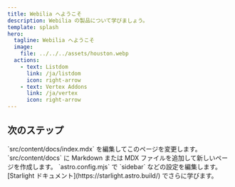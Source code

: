 ```yaml
---
title: Webilia へようこそ
description: Webilia の製品について学びましょう。
template: splash
hero:
  tagline: Webilia へようこそ
  image:
    file: ../../../assets/houston.webp
  actions:
    - text: Listdom
      link: /ja/listdom
      icon: right-arrow
    - text: Vertex Addons
      link: /ja/vertex
      icon: right-arrow
---
```



## 次のステップ

<CardGrid stagger>
        <Card title="コンテンツを更新" icon="pencil">
                `src/content/docs/index.mdx` を編集してこのページを変更します。
        </Card>
        <Card title="新しいコンテンツを追加" icon="add-document">
                `src/content/docs` に Markdown または MDX ファイルを追加して新しいページを作成します。
        </Card>
        <Card title="サイトを設定" icon="setting">
                `astro.config.mjs` で `sidebar` などの設定を編集します。
        </Card>
        <Card title="ドキュメントを読む" icon="open-book">
                [Starlight ドキュメント](https://starlight.astro.build/) でさらに学びます。
        </Card>
</CardGrid>
